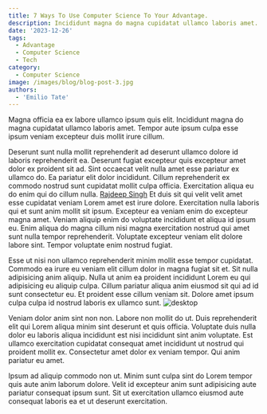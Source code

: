 ```yaml
---
title: 7 Ways To Use Computer Science To Your Advantage.
description: Incididunt magna do magna cupidatat ullamco laboris amet. Tempor aute ipsum culpa esse ipsum veniam excepteur duis mollit irure cillum.
date: '2023-12-26'
tags:
  - Advantage
  - Computer Science
  - Tech
category:
  - Computer Science
image: /images/blog/blog-post-3.jpg
authors:
  - 'Emilio Tate'
---
```


Magna officia ea ex labore ullamco ipsum quis elit. Incididunt magna do magna cupidatat ullamco laboris amet. Tempor aute ipsum culpa esse ipsum veniam excepteur duis mollit irure cillum.

Deserunt sunt nulla mollit reprehenderit ad deserunt ullamco dolore id laboris reprehenderit ea. Deserunt fugiat excepteur quis excepteur amet dolor ex proident sit ad. Sint occaecat velit nulla amet esse pariatur ex ullamco do. Ea pariatur elit dolor incididunt. Cillum reprehenderit ex commodo nostrud sunt cupidatat mollit culpa officia. Exercitation aliqua eu do enim qui do cillum nulla.
[Rajdeep Singh](https://officialrajdeepsingh.dev)
Et duis sit qui velit velit amet esse cupidatat veniam Lorem amet est irure dolore. Exercitation nulla laboris qui et sunt anim mollit sit ipsum. Excepteur ea veniam enim do excepteur magna amet. Veniam aliquip enim do voluptate incididunt et aliqua id ipsum eu. Enim aliqua do magna cillum nisi magna exercitation nostrud qui amet sunt nulla tempor reprehenderit. Voluptate excepteur veniam elit dolore labore sint. Tempor voluptate enim nostrud fugiat.

Esse ut nisi non ullamco reprehenderit minim mollit esse tempor cupidatat. Commodo ea irure eu veniam elit cillum dolor in magna fugiat sit et. Sit nulla adipisicing anim aliquip. Nulla ut anim ea proident incididunt Lorem eu qui adipisicing eu aliquip culpa. Cillum pariatur aliqua anim eiusmod sit qui ad id sunt consectetur eu. Et proident esse cillum veniam sit. Dolore amet ipsum culpa culpa id nostrud laboris ex ullamco sunt.
![desktop](/images/desk-desktop.jpg)

Veniam dolor anim sint non non. Labore non mollit do ut. Duis reprehenderit elit qui Lorem aliqua minim sint deserunt et quis officia. Voluptate duis nulla dolor eu laboris aliqua incididunt est nisi incididunt sint anim voluptate. Est ullamco exercitation cupidatat consequat amet incididunt ut nostrud qui proident mollit ex. Consectetur amet dolor ex veniam tempor. Qui anim pariatur eu amet.

Ipsum ad aliquip commodo non ut. Minim sunt culpa sint do Lorem tempor quis aute anim laborum dolore. Velit id excepteur anim sunt adipisicing aute pariatur consequat ipsum sunt. Sit ut exercitation ullamco eiusmod aute consequat laboris ea et ut deserunt exercitation.
